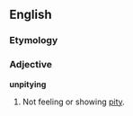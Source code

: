==English==

===Etymology===
{{prefix|un|pitying}}

===Adjective===
'''unpitying'''
# Not feeling or showing [[pity]].